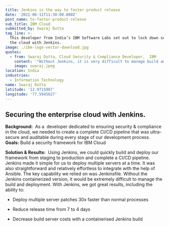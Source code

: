 ```yaml
---
title: Jenkins is the way to faster product release
date: '2021-06-11T11:30:08.000Z'
post_name: to-faster-product-release
sub_title: IBM Cloud
submitted_by: Swaraj Dutta
tag_line: >-
  This developer from India’s IBM Software Labs set out to lock down security in
  the cloud with Jenkins.
image: ./ibm-logo-vector-download.jpg
quotes:
  - from: Swaraj Dutta, Cloud Security & Compliance Developer,  IBM
    content: '"Without Jenkins, it is very difficult to manage build and deployment."'
    image: swaraj.jpeg
location: India
industries:
  - Information Technology
name: Swaraj Dutta
latitude: '12.9715987'
longitude: '77.5945627'
---
```

## Securing the enterprise cloud with Jenkins.

**Background:**  As a  developer dedicated to ensuring security & compliance in the cloud, we needed to create a complete CI/CD pipeline that was ultra-secure and auditable during every stage of our development process. **Goals:** Build a security framework for IBM Cloud

<Testimonal idx="0" />

**Solution & Results:**  Using Jenkins, we could quickly build and deploy our framework from staging to production and complete a CI/CD pipeline. Jenkins made it simple for us to deploy multiple servers at a time. It was also straightforward and relatively effortless to integrate with the help of Ansible. The key capability we relied on was Jenkinsfile. Without the Jenkins containerized version, it would be extremely difficult to manage the build and deployment. With Jenkins, we got great results, including the ability to:

-   Deploy multiple server patches 30x faster than normal processes

-   Reduce release time from 7 to 4 days

-   Decrease build server costs with a containerised Jenkins build
